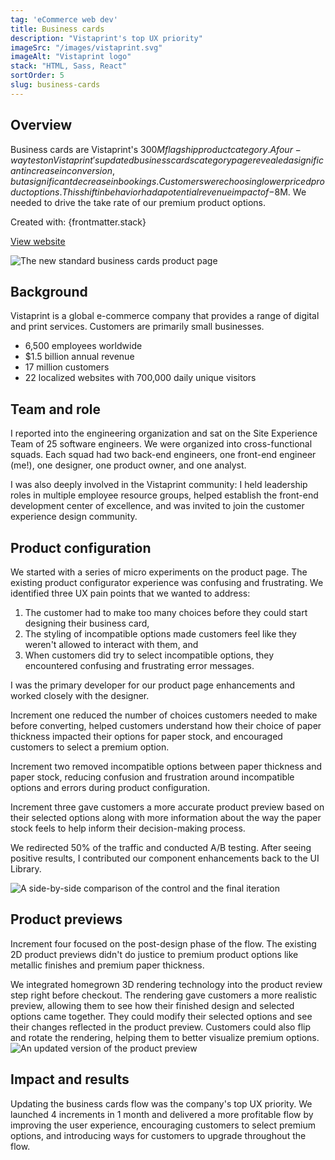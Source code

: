 ```yaml
---
tag: 'eCommerce web dev'
title: Business cards
description: "Vistaprint's top UX priority"
imageSrc: "/images/vistaprint.svg"
imageAlt: "Vistaprint logo"
stack: "HTML, Sass, React"
sortOrder: 5
slug: business-cards
---
```



## Overview

Business cards are Vistaprint's $300M flagship product category. A four-way test on Vistaprint's updated business cards category page revealed a significant increase in conversion, but a significant decrease in bookings. Customers were choosing lower priced product options. This shift in behavior had a potential revenue impact of -$8M. We needed to drive the take rate of our premium product options.

<p class="subtle">Created with: {frontmatter.stack}</p>
<p class="subtle"><a href="https://www.vistaprint.com" target="_blank" rel="noopener noreferrer" class="link">View website</a></p>

<Image src={overview} class="image my-4" alt="The new standard business cards product page" />

## Background

Vistaprint is a global e-commerce company that provides a range of digital and print services. Customers are primarily small businesses.
- 6,500 employees worldwide
- $1.5 billion annual revenue
- 17 million customers
- 22 localized websites with 700,000 daily unique visitors

## Team and role

I reported into the engineering organization and sat on the Site Experience Team of 25 software engineers. We were organized into cross-functional squads. Each squad had two back-end engineers, one front-end engineer (me!), one designer, one product owner, and one analyst.

I was also deeply involved in the Vistaprint community: I held leadership roles in multiple employee resource groups, helped establish the front-end development center of excellence, and was invited to join the customer experience design community.

## Product configuration

We started with a series of micro experiments on the product page. The existing product configurator experience was confusing and frustrating. We identified three UX pain points that we wanted to address:
1. The customer had to make too many choices before they could start designing their business card,
2. The styling of incompatible options made customers feel like they weren't allowed to interact with them, and 
3. When customers did try to select incompatible options, they encountered confusing and frustrating error messages.

I was the primary developer for our product page enhancements and worked closely with the designer.

Increment one reduced the number of choices customers needed to make before converting, helped customers understand how their choice of paper thickness impacted their options for paper stock, and encouraged customers to select a premium option.

Increment two removed incompatible options between paper thickness and paper stock, reducing confusion and frustration around incompatible options and errors during product configuration.

Increment three gave customers a more accurate product preview based on their selected options along with more information about the way the paper stock feels to help inform their decision-making process.

We redirected 50% of the traffic and conducted A/B testing. After seeing positive results, I contributed our component enhancements back to the UI Library.

<Image src={configurator} class="image my-4" alt="A side-by-side comparison of the control and the final iteration" />

## Product previews

Increment four focused on the post-design phase of the flow. The existing 2D product previews didn't do justice to premium product options like metallic finishes and premium paper thickness. 

We integrated homegrown 3D rendering technology into the product review step right before checkout. The rendering gave customers a more realistic preview, allowing them to see how their finished design and selected options came together. They could modify their selected options and see their changes reflected in the product preview. Customers could also flip and rotate the rendering, helping them to better visualize premium options.
<Image src={preview} class="image my-4" alt="An updated version of the product preview"/>

## Impact and results

Updating the business cards flow was the company's top UX priority. We launched 4 increments in 1 month and delivered a more profitable flow by improving the user experience, encouraging customers to select premium options, and introducing ways for customers to upgrade throughout the flow.

